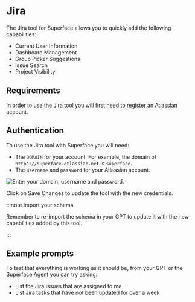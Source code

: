 # Jira

The Jira tool for Superface allows you to quickly add the following capabilities:

- Current User Information
- Dashboard Management
- Group Picker Suggestions
- Issue Search
- Project Visibility

## Requirements

In order to use the [Jira](https://atlassian.com) tool you will first need to register an Atlassian account.

## Authentication

To use the Jira tool with Superface you will need:

- The `DOMAIN` for your account. For example, the domain of `https://superface.atlassian.net` is `superface`.
- The `username` and `password` for your Atlassian account.

![Enter your domain, username and password.](/img/tools/tools-jira-credentials.png)

Click on Save Changes to update the tool with the new credentials.

:::note Import your schema

Remember to re-import the schema in your GPT to update it with the new capabilities added by this tool.

:::

## Example prompts

To test that everything is working as it should be, from your GPT or the Superface Agent you can try asking:

- List the Jira issues that are assigned to me
- List Jira tasks that have not been updated for over a week
